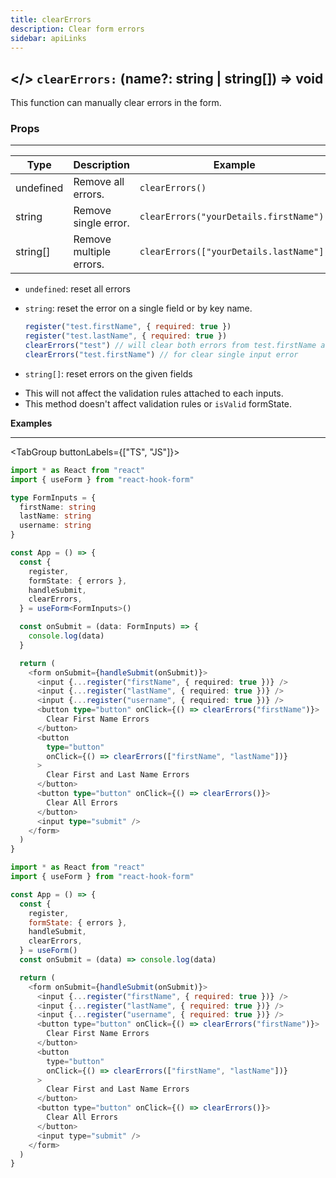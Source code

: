 ```yaml
---
title: clearErrors
description: Clear form errors
sidebar: apiLinks
---
```


## \</> `clearErrors:` <TypeText>(name?: string | string[]) => void</TypeText>

This function can manually clear errors in the form.

### Props

---

| Type                           | Description             | Example                                 |
| ------------------------------ | ----------------------- | --------------------------------------- |
| <TypeText>undefined</TypeText> | Remove all errors.      | `clearErrors()`                         |
| <TypeText>string</TypeText>    | Remove single error.    | `clearErrors("yourDetails.firstName")`  |
| <TypeText>string[]</TypeText>  | Remove multiple errors. | `clearErrors(["yourDetails.lastName"])` |

- `undefined`: reset all errors
- `string`: reset the error on a single field or by key name.

  ```javascript
  register("test.firstName", { required: true })
  register("test.lastName", { required: true })
  clearErrors("test") // will clear both errors from test.firstName and test.lastName
  clearErrors("test.firstName") // for clear single input error
  ```

- `string[]`: reset errors on the given fields

<Admonition type="important" title="Rules">

- This will not affect the validation rules attached to each inputs.
- This method doesn't affect validation rules or `isValid` formState.

</Admonition>

**Examples**

---

<TabGroup buttonLabels={["TS", "JS"]}>

```typescript sandbox="https://codesandbox.io/s/react-hook-form-v7-ts-clearerrors-w3ymx"
import * as React from "react"
import { useForm } from "react-hook-form"

type FormInputs = {
  firstName: string
  lastName: string
  username: string
}

const App = () => {
  const {
    register,
    formState: { errors },
    handleSubmit,
    clearErrors,
  } = useForm<FormInputs>()

  const onSubmit = (data: FormInputs) => {
    console.log(data)
  }

  return (
    <form onSubmit={handleSubmit(onSubmit)}>
      <input {...register("firstName", { required: true })} />
      <input {...register("lastName", { required: true })} />
      <input {...register("username", { required: true })} />
      <button type="button" onClick={() => clearErrors("firstName")}>
        Clear First Name Errors
      </button>
      <button
        type="button"
        onClick={() => clearErrors(["firstName", "lastName"])}
      >
        Clear First and Last Name Errors
      </button>
      <button type="button" onClick={() => clearErrors()}>
        Clear All Errors
      </button>
      <input type="submit" />
    </form>
  )
}
```

```javascript sandbox="https://codesandbox.io/s/react-hook-form-v7-clearerrors-w5tl6"
import * as React from "react"
import { useForm } from "react-hook-form"

const App = () => {
  const {
    register,
    formState: { errors },
    handleSubmit,
    clearErrors,
  } = useForm()
  const onSubmit = (data) => console.log(data)

  return (
    <form onSubmit={handleSubmit(onSubmit)}>
      <input {...register("firstName", { required: true })} />
      <input {...register("lastName", { required: true })} />
      <input {...register("username", { required: true })} />
      <button type="button" onClick={() => clearErrors("firstName")}>
        Clear First Name Errors
      </button>
      <button
        type="button"
        onClick={() => clearErrors(["firstName", "lastName"])}
      >
        Clear First and Last Name Errors
      </button>
      <button type="button" onClick={() => clearErrors()}>
        Clear All Errors
      </button>
      <input type="submit" />
    </form>
  )
}
```

</TabGroup>
